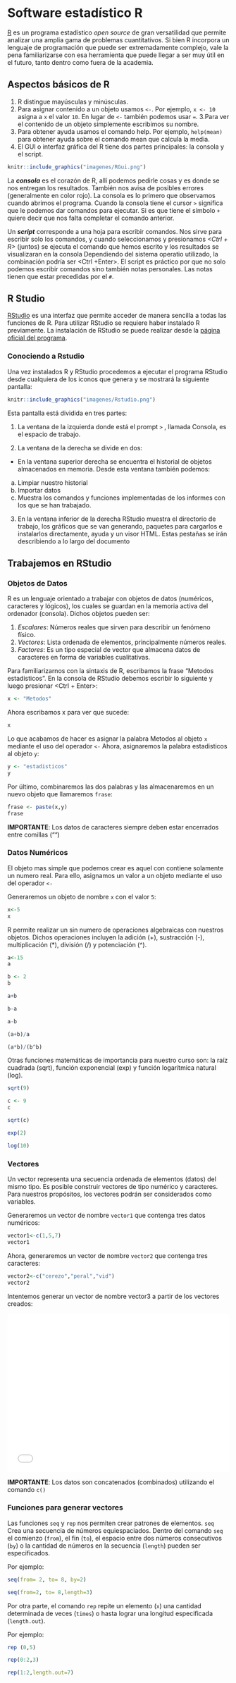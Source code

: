 # Software estadístico R {#intro}
[R](https://cran.r-project.org) es un programa estadístico _open source_ de gran versatilidad que permite analizar una amplia gama de problemas cuantitativos. Si bien R incorpora un lenguaje de programación que puede ser extremadamente complejo, vale la pena familiarizarse con esa herramienta que puede llegar a ser muy útil en el futuro, tanto dentro como fuera de la academia.  

## Aspectos básicos de R 
 
1. R distingue mayúsculas y minúsculas. 
2. Para asignar contenido a un objeto usamos `<-`. Por ejemplo, `x <- 10` asigna a `x` el valor `10`. En lugar de `<-` también podemos usar `=`. 
3.Para ver el contenido de un objeto simplemente escribimos su nombre. 
4. Para obtener ayuda usamos el comando help. Por ejemplo, `help(mean)` para obtener ayuda sobre el comando mean que calcula la media. 
5. El GUI o interfaz gráfica del R tiene dos partes principales: la consola y el script. 

```r
knitr::include_graphics("imagenes/RGui.png")
```

La _**consola**_ es el corazón de R, allí podemos pedirle cosas y es donde se nos entregan los resultados. También nos avisa de posibles errores (generalmente en color rojo). La consola es lo primero que observamos cuando abrimos el programa. Cuando la consola tiene el cursor `>` significa que le podemos dar comandos para ejecutar. Si es que tiene el símbolo `+` quiere decir que nos falta completar el comando anterior. 
 
Un _**script**_ corresponde a una hoja para escribir comandos. Nos sirve para escribir solo los comandos, y cuando seleccionamos y presionamos _<Ctrl + R>_ (juntos) se ejecuta el comando que hemos escrito y los resultados se visualizaran en la consola Dependiendo del sistema operatio utilizado, la combinación podría ser <Ctrl +Enter>.  El script es práctico por que no solo podemos escribir comandos sino también notas personales. Las notas tienen que estar precedidas por el `#`.

## R Studio 

[RStudio](http://www.rstudio.org) es una interfaz que permite acceder de manera sencilla a todas las funciones de R. Para utilizar RStudio se requiere haber instalado R previamente. La instalación de  RStudio  se puede realizar  desde la [página oficial del programa](http://www.rstudio.org).


### Conociendo a Rstudio

Una vez instalados R y RStudio procedemos a ejecutar el programa RStudio desde cualquiera de los iconos que genera y se mostrará la siguiente pantalla: 
 
 
```r
knitr::include_graphics("imagenes/Rstudio.png")
```


Esta pantalla está dividida en tres partes: 
 
1. La ventana de la izquierda donde está el prompt `>` , llamada Consola, es el espacio de trabajo. 
 
2. La ventana de la derecha se divide en dos: 
* En la ventana superior derecha se encuentra el historial de objetos almacenados en memoria. Desde esta ventana también podemos:            
a) Limpiar nuestro historial             
b) Importar datos             
c) Muestra los comandos y funciones implementadas de los informes con los que se han trabajado. 
 
3. En la ventana inferior de la derecha RStudio muestra el directorio de trabajo, los gráficos que se van generando, paquetes para cargarlos e instalarlos directamente, ayuda y un visor HTML. Estas pestañas se irán describiendo a lo largo del documento

## Trabajemos en RStudio

### Objetos de Datos

R es un lenguaje orientado a trabajar con objetos de datos (numéricos, caracteres y lógicos), los cuales se guardan en la memoria activa del ordenador (consola). Dichos objetos pueden ser: 
 
1. _Escalares_: Números reales que sirven para describir un fenómeno físico. 
2. _Vectores_: Lista ordenada de elementos, principalmente números reales. 
3. _Factores_: Es un tipo especial de vector que almacena datos de caracteres en forma de variables cualitativas. 
 
Para familiarizarnos con la sintaxis de R, escribamos la frase "Metodos estadisticos". En la consola de RStudio debemos escribir lo siguiente y luego presionar <Ctrl + Enter>:

```r
x <- "Metodos"
```

 Ahora escribamos x para ver que sucede: 

```r
x
```
 
Lo que acabamos de hacer es asignar la palabra  Metodos al objeto `x` mediante el uso del operador `<-` Ahora, asignaremos la palabra estadisticos al objeto `y`:

```r
y <- "estadisticos"
y
```

Por último, combinaremos las dos palabras y las almacenaremos en un nuevo objeto que llamaremos `frase`:

```r
frase <- paste(x,y)
frase 
```

		
**IMPORTANTE**: Los datos de caracteres siempre deben estar encerrados entre comillas ("") 

### Datos Numéricos

El objeto mas simple que podemos crear es aquel con contiene solamente un numero real. Para ello, asignamos un valor a un objeto mediante el uso del operador `<-` 
 
Generaremos un objeto de nombre `x` con el valor `5`: 

```r
x<-5 
x
```

R permite realizar un sin numero de operaciones algebraicas con nuestros objetos. Dichos operaciones incluyen la adición (+), sustracción (-), multiplicación (*), división (/) y potenciación (^).

```r
a<-15
a
```

```r
b <- 2
b
```

```r
a+b
```

```r
b-a
```

```r
a-b
```

```r
(a+b)/a
```

```r
(a*b)/(b^b)
```

Otras funciones matemáticas de importancia para nuestro curso son: la raíz cuadrada (sqrt), función exponencial (exp) y función logarítmica natural (log). 
 
```r
sqrt(9)
```

```r
c <- 9
c
```
 
```r
sqrt(c)
```
 
```r
exp(2)
```

```r
log(10)
```

### Vectores
Un vector representa una secuencia ordenada de elementos (datos) del mismo tipo. Es posible construir vectores de tipo numérico y caracteres. Para nuestros propósitos, los vectores podrán ser considerados como variables. 
 
Generaremos un vector de nombre `vector1` que contenga tres datos numéricos:

```r
vector1<-c(1,5,7)
vector1
```

Ahora, generaremos un vector de nombre `vector2` que contenga tres caracteres:

```r
vector2<-c("cerezo","peral","vid") 
vector2   
```

Intentemos generar un vector de nombre vector3 a partir de los vectores creados:  

<iframe src="DCL/intro_1.html" frameborder="0" scrolling="no" style="width:100%;height:360px"></iframe>


**IMPORTANTE**: Los datos son concatenados (combinados) utilizando el comando `c()`  

### Funciones para generar vectores

Las funciones `seq` y `rep` nos permiten crear patrones de elementos. `seq` Crea una secuencia de números equiespaciados. Dentro del comando `seq` el comienzo (`from`), el fin (`to`), el espacio entre dos números consecutivos (`by`) o la cantidad de números en la secuencia  (`length`) pueden ser especificados.

Por ejemplo:
```r
seq(from= 2, to= 8, by=2)
```

```r
seq(from=2, to= 8,length=3)
```

Por otra parte, el comando `rep` repite un elemento (`x`) una cantidad determinada de veces (`times`) o hasta lograr una longitud especificada (`length.out`).

Por ejemplo:
```r
rep (0,5)
```

```r
rep(0:2,3)
```

```r
rep(1:2,length.out=7)
```
 

